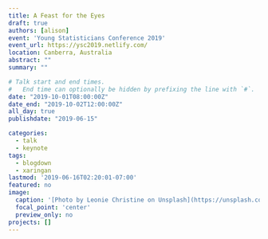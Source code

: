 ```yaml
---
title: A Feast for the Eyes
draft: true
authors: [alison]
event: 'Young Statisticians Conference 2019'
event_url: https://ysc2019.netlify.com/
location: Canberra, Australia
abstract: ""
summary: ""

# Talk start and end times.
#   End time can optionally be hidden by prefixing the line with `#`.
date: "2019-10-01T08:00:00Z"
date_end: "2019-10-02T12:00:00Z"
all_day: true
publishdate: "2019-06-15"

categories:
  - talk
  - keynote
tags:
  - blogdown
  - xaringan
lastmod: '2019-06-16T02:20:01-07:00'
featured: no
image:
  caption: '[Photo by Leonie Christine on Unsplash](https://unsplash.com/photos/JGJ51l7Uh_E)'
  focal_point: 'center'
  preview_only: no
projects: []
---
```

